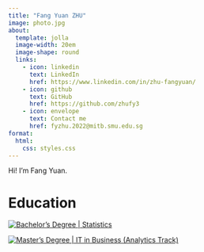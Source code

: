 ```yaml
---
title: "Fang Yuan ZHU"
image: photo.jpg
about: 
  template: jolla
  image-width: 20em
  image-shape: round
  links: 
    - icon: linkedin
      text: LinkedIn
      href: https://www.linkedin.com/in/zhu-fangyuan/
    - icon: github
      text: GitHub
      href: https://github.com/zhufy3
    - icon: envelope
      text: Contact me
      href: fyzhu.2022@mitb.smu.edu.sg
format: 
  html: 
    css: styles.css
---
```


Hi! I'm Fang Yuan.

# Education {pos="left"}

::: {layout-ncol="3"}
[![Bachelor's Degree \| Statistics](SWUFE.png)](https://github.com/zhufy3/Applied-Statistical-Analysis-on-Stock-Market)

[![Master's Degree \| IT in Business (Analytics Track)](SCIS.webp)](https://github.com/zhufy3/ED-Outcome-Prediction-with-Machine-Learning)
:::
